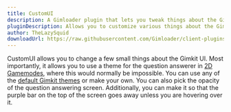```yaml
---
title: CustomUI
description: A Gimloader plugin that lets you tweak things about the Gimkit UI
pluginDescription: Allows you to customize various things about the Gimkit UI
author: TheLazySquid
downloadUrl: https://raw.githubusercontent.com/Gimloader/client-plugins/main/build/plugins/CustomUI.js
---
```



CustomUI allows you to change a few small things about the Gimkit UI. Most importantly, it allows you to use a theme for the question answerer in [2D Gamemodes](https://gimkit.wiki/wiki/Gamemodes#2D_Gamemodes), where this would normally be impossible. You can use any of the [default Gimkit themes](https://gimkit.wiki/wiki/Tycoon#Themes) or make your own. You can also pick the opacity of the question answering screen. Additionally, you can make it so that the purple bar on the top of the screen goes away unless you are hovering over it.

<ButtonInstall client:only="svelte" name="CustomUI" url="https://raw.githubusercontent.com/Gimloader/client-plugins/main/build/plugins/CustomUI.js" />